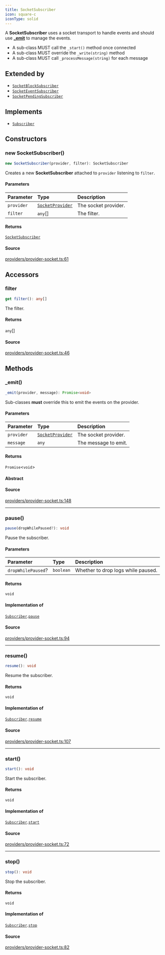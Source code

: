 ```yaml
---
title: SocketSubscriber
icon: square-c
iconType: solid
---
```


A **SocketSubscriber** uses a socket transport to handle events and should use
[**_emit**](/content/classes/SocketSubscriber#_emit) to manage the events.

- A sub-class MUST call the `_start()` method once connected
- A sub-class MUST override the `_write(string)` method
- A sub-class MUST call `_processMessage(string)` for each message

## Extended by

- [`SocketBlockSubscriber`](/content/classes/SocketBlockSubscriber)
- [`SocketEventSubscriber`](/content/classes/SocketEventSubscriber)
- [`SocketPendingSubscriber`](/content/classes/SocketPendingSubscriber)

## Implements

- [`Subscriber`](/content/interfaces/Subscriber)

## Constructors

### new SocketSubscriber()

```ts
new SocketSubscriber(provider, filter): SocketSubscriber
```

Creates a new **SocketSubscriber** attached to `provider` listening to `filter`.

#### Parameters

| Parameter | Type | Description |
| :------ | :------ | :------ |
| `provider` | [`SocketProvider`](/content/classes/SocketProvider) | The socket provider. |
| `filter` | `any`[] | The filter. |

#### Returns

[`SocketSubscriber`](/content/classes/SocketSubscriber)

#### Source

[providers/provider-socket.ts:61](https://github.com/dominant-strategies/quais.js/blob/0b080dd187bafddecb11cf27fbfdd65add0ec116/src/providers/provider-socket.ts#L61)

## Accessors

### filter

```ts
get filter(): any[]
```

The filter.

#### Returns

`any`[]

#### Source

[providers/provider-socket.ts:46](https://github.com/dominant-strategies/quais.js/blob/0b080dd187bafddecb11cf27fbfdd65add0ec116/src/providers/provider-socket.ts#L46)

## Methods

### \_emit()

```ts
_emit(provider, message): Promise<void>
```

Sub-classes **must** override this to emit the events on the provider.

#### Parameters

| Parameter | Type | Description |
| :------ | :------ | :------ |
| `provider` | [`SocketProvider`](/content/classes/SocketProvider) | The socket provider. |
| `message` | `any` | The message to emit. |

#### Returns

`Promise`\<`void`\>

#### Abstract

#### Source

[providers/provider-socket.ts:148](https://github.com/dominant-strategies/quais.js/blob/0b080dd187bafddecb11cf27fbfdd65add0ec116/src/providers/provider-socket.ts#L148)

***

### pause()

```ts
pause(dropWhilePaused?): void
```

Pause the subscriber.

#### Parameters

| Parameter | Type | Description |
| :------ | :------ | :------ |
| `dropWhilePaused`? | `boolean` | Whether to drop logs while paused. |

#### Returns

`void`

#### Implementation of

[`Subscriber`](/content/interfaces/Subscriber).[`pause`](/content/interfaces/Subscriber#pause)

#### Source

[providers/provider-socket.ts:94](https://github.com/dominant-strategies/quais.js/blob/0b080dd187bafddecb11cf27fbfdd65add0ec116/src/providers/provider-socket.ts#L94)

***

### resume()

```ts
resume(): void
```

Resume the subscriber.

#### Returns

`void`

#### Implementation of

[`Subscriber`](/content/interfaces/Subscriber).[`resume`](/content/interfaces/Subscriber#resume)

#### Source

[providers/provider-socket.ts:107](https://github.com/dominant-strategies/quais.js/blob/0b080dd187bafddecb11cf27fbfdd65add0ec116/src/providers/provider-socket.ts#L107)

***

### start()

```ts
start(): void
```

Start the subscriber.

#### Returns

`void`

#### Implementation of

[`Subscriber`](/content/interfaces/Subscriber).[`start`](/content/interfaces/Subscriber#start)

#### Source

[providers/provider-socket.ts:72](https://github.com/dominant-strategies/quais.js/blob/0b080dd187bafddecb11cf27fbfdd65add0ec116/src/providers/provider-socket.ts#L72)

***

### stop()

```ts
stop(): void
```

Stop the subscriber.

#### Returns

`void`

#### Implementation of

[`Subscriber`](/content/interfaces/Subscriber).[`stop`](/content/interfaces/Subscriber#stop)

#### Source

[providers/provider-socket.ts:82](https://github.com/dominant-strategies/quais.js/blob/0b080dd187bafddecb11cf27fbfdd65add0ec116/src/providers/provider-socket.ts#L82)
